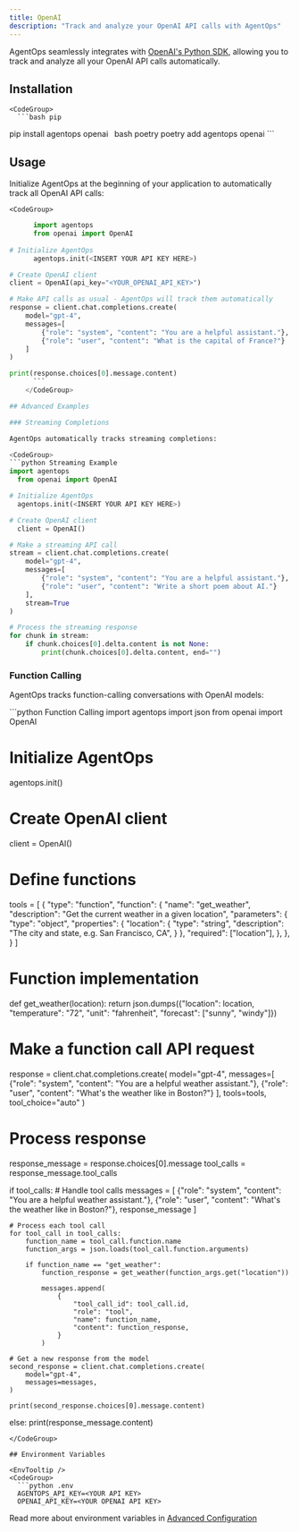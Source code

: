 ```yaml
---
title: OpenAI
description: "Track and analyze your OpenAI API calls with AgentOps"
---
```



AgentOps seamlessly integrates with [OpenAI's Python SDK](https://github.com/openai/openai-python), allowing you to track and analyze all your OpenAI API calls automatically.

## Installation

<CodeTooltip />

    <CodeGroup>
      ```bash pip 
  pip install agentops openai
      ```
      ```bash poetry
  poetry add agentops openai
      ```
    </CodeGroup>

## Usage

Initialize AgentOps at the beginning of your application to automatically track all OpenAI API calls:

    <CodeGroup>
```python Basic Usage
      import agentops
      from openai import OpenAI
      
# Initialize AgentOps
      agentops.init(<INSERT YOUR API KEY HERE>)

# Create OpenAI client
client = OpenAI(api_key="<YOUR_OPENAI_API_KEY>")

# Make API calls as usual - AgentOps will track them automatically
response = client.chat.completions.create(
    model="gpt-4",
    messages=[
        {"role": "system", "content": "You are a helpful assistant."},
        {"role": "user", "content": "What is the capital of France?"}
    ]
)

print(response.choices[0].message.content)
      ```
    </CodeGroup>

## Advanced Examples

### Streaming Completions

AgentOps automatically tracks streaming completions:

<CodeGroup>
```python Streaming Example
import agentops
  from openai import OpenAI

# Initialize AgentOps
  agentops.init(<INSERT YOUR API KEY HERE>)

# Create OpenAI client
  client = OpenAI()

# Make a streaming API call
stream = client.chat.completions.create(
    model="gpt-4",
    messages=[
        {"role": "system", "content": "You are a helpful assistant."},
        {"role": "user", "content": "Write a short poem about AI."}
    ],
    stream=True
)

# Process the streaming response
for chunk in stream:
    if chunk.choices[0].delta.content is not None:
        print(chunk.choices[0].delta.content, end="")
  ```
</CodeGroup>

### Function Calling

AgentOps tracks function-calling conversations with OpenAI models:

<CodeGroup>
```python Function Calling
import agentops
import json
  from openai import OpenAI

# Initialize AgentOps
  agentops.init(<INSERT YOUR API KEY HERE>)

# Create OpenAI client
  client = OpenAI()

# Define functions
tools = [
    {
        "type": "function",
        "function": {
            "name": "get_weather",
            "description": "Get the current weather in a given location",
            "parameters": {
                "type": "object",
                "properties": {
                    "location": {
                        "type": "string",
                        "description": "The city and state, e.g. San Francisco, CA",
                    }
                },
                "required": ["location"],
            },
        },
    }
]

# Function implementation
def get_weather(location):
    return json.dumps({"location": location, "temperature": "72", "unit": "fahrenheit", "forecast": ["sunny", "windy"]})

# Make a function call API request
response = client.chat.completions.create(
    model="gpt-4",
    messages=[
        {"role": "system", "content": "You are a helpful weather assistant."},
        {"role": "user", "content": "What's the weather like in Boston?"}
    ],
    tools=tools,
    tool_choice="auto"
)

# Process response
response_message = response.choices[0].message
tool_calls = response_message.tool_calls

if tool_calls:
    # Handle tool calls
    messages = [
        {"role": "system", "content": "You are a helpful weather assistant."},
        {"role": "user", "content": "What's the weather like in Boston?"},
        response_message
    ]
    
    # Process each tool call
    for tool_call in tool_calls:
        function_name = tool_call.function.name
        function_args = json.loads(tool_call.function.arguments)
        
        if function_name == "get_weather":
            function_response = get_weather(function_args.get("location"))
            
            messages.append(
                {
                    "tool_call_id": tool_call.id,
                    "role": "tool",
                    "name": function_name,
                    "content": function_response,
                }
            )
    
    # Get a new response from the model
    second_response = client.chat.completions.create(
        model="gpt-4",
        messages=messages,
    )
    
    print(second_response.choices[0].message.content)
else:
    print(response_message.content)
```
</CodeGroup>

## Environment Variables

<EnvTooltip />
<CodeGroup>
  ```python .env
  AGENTOPS_API_KEY=<YOUR API KEY>
  OPENAI_API_KEY=<YOUR OPENAI API KEY>
  ```
</CodeGroup>

Read more about environment variables in [Advanced Configuration](/v2/usage/advanced-configuration)

<script type="module" src="/scripts/github_stars.js"></script>
<script type="module" src="/scripts/scroll-img-fadein-animation.js"></script>
<script type="module" src="/scripts/button_heartbeat_animation.js"></script>
<script type="css" src="/styles/styles.css"></script>
